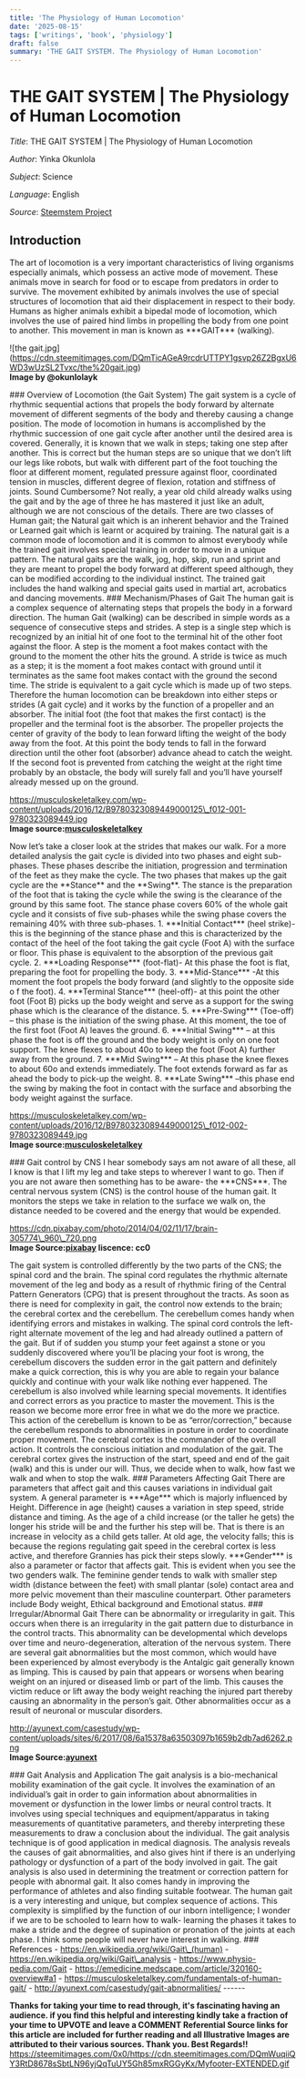 ```yaml
---
title: 'The Physiology of Human Locomotion'
date: '2025-08-15'
tags: ['writings', 'book', 'physiology']
draft: false
summary: 'THE GAIT SYSTEM. The Physiology of Human Locomotion'
---
```


# THE GAIT SYSTEM | The Physiology of Human Locomotion

_Title_: THE GAIT SYSTEM | The Physiology of Human Locomotion

_Author_: Yinka Okunlola

_Subject_: Science

_Language_: English

_Source_: [Steemstem Project](https://steemit.com/science/@okunlolayk/the-gait-system-or-the-physiology-of-human-locomotion)

## Introduction
The art of locomotion is a very important characteristics of living organisms especially animals, which possess an active mode of movement. These animals move in search for food or to escape from predators in order to survive. The movement exhibited by animals involves the use of special structures of locomotion that aid their displacement in respect to their body. Humans as higher animals exhibit a bipedal mode of locomotion, which involves the use of paired hind limbs in propelling the body from one point to another. This movement in man is known as \*\*\*GAIT\*\*\* (walking).

!\[the gait.jpg\](https://cdn.steemitimages.com/DQmTicAGeA9rcdrUTTPY1gsvp26Z2BgxU6WD3wUzSL2Tvxc/the%20gait.jpg)  
**Image by @okunlolayk**

\### Overview of Locomotion (the Gait System) The gait system is a cycle of rhythmic sequential actions that propels the body forward by alternate movement of different segments of the body and thereby causing a change position. The mode of locomotion in humans is accomplished by the rhythmic succession of one gait cycle after another until the desired area is covered. Generally, it is known that we walk in steps; taking one step after another. This is correct but the human steps are so unique that we don’t lift our legs like robots, but walk with different part of the foot touching the floor at different moment, regulated pressure against floor, coordinated tension in muscles, different degree of flexion, rotation and stiffness of joints. Sound Cumbersome? Not really, a year old child already walks using the gait and by the age of three he has mastered it just like an adult, although we are not conscious of the details. There are two classes of Human gait; the Natural gait which is an inherent behavior and the Trained or Learned gait which is learnt or acquired by training. The natural gait is a common mode of locomotion and it is common to almost everybody while the trained gait involves special training in order to move in a unique pattern. The natural gaits are the walk, jog, hop, skip, run and sprint and they are meant to propel the body forward at different speed although, they can be modified according to the individual instinct. The trained gait includes the hand walking and special gaits used in martial art, acrobatics and dancing movements. ### Mechanism/Phases of Gait The human gait is a complex sequence of alternating steps that propels the body in a forward direction. The human Gait (walking) can be described in simple words as a sequence of consecutive steps and strides. A step is a single step which is recognized by an initial hit of one foot to the terminal hit of the other foot against the floor. A step is the moment a foot makes contact with the ground to the moment the other hits the ground. A stride is twice as much as a step; it is the moment a foot makes contact with ground until it terminates as the same foot makes contact with the ground the second time. The stride is equivalent to a gait cycle which is made up of two steps. Therefore the human locomotion can be breakdown into either steps or strides (A gait cycle) and it works by the function of a propeller and an absorber. The initial foot (the foot that makes the first contact) is the propeller and the terminal foot is the absorber. The propeller projects the center of gravity of the body to lean forward lifting the weight of the body away from the foot. At this point the body tends to fall in the forward direction until the other foot (absorber) advance ahead to catch the weight. If the second foot is prevented from catching the weight at the right time probably by an obstacle, the body will surely fall and you’ll have yourself already messed up on the ground.

https://musculoskeletalkey.com/wp-content/uploads/2016/12/B9780323089449000125\_f012-001-9780323089449.jpg  
**Image source:[musculoskeletalkey]( https://musculoskeletalkey.com/fundamentals-of-human-gait/)**

Now let’s take a closer look at the strides that makes our walk. For a more detailed analysis the gait cycle is divided into two phases and eight sub-phases. These phases describe the initiation, progression and termination of the feet as they make the cycle. The two phases that makes up the gait cycle are the \*\*Stance\*\* and the \*\*Swing\*\*. The stance is the preparation of the foot that is taking the cycle while the swing is the clearance of the ground by this same foot. The stance phase covers 60% of the whole gait cycle and it consists of five sub-phases while the swing phase covers the remaining 40% with three sub-phases. 1. \*\*\*Initial Contact\*\*\* (heel strike)- this is the beginning of the stance phase and this is characterized by the contact of the heel of the foot taking the gait cycle (Foot A) with the surface or floor. This phase is equivalent to the absorption of the previous gait cycle. 2. \*\*\*Loading Response\*\*\* (foot-flat)- At this phase the foot is flat, preparing the foot for propelling the body. 3. \*\*\*Mid-Stance\*\*\* -At this moment the foot propels the body forward (and slightly to the opposite side o f the foot). 4. \*\*\*Terminal Stance\*\*\* (heel-off)- at this point the other foot (Foot B) picks up the body weight and serve as a support for the swing phase which is the clearance of the distance. 5. \*\*\*Pre-Swing\*\*\* (Toe-off) – this phase is the initiation of the swing phase. At this moment, the toe of the first foot (Foot A) leaves the ground. 6. \*\*\*Initial Swing\*\*\* – at this phase the foot is off the ground and the body weight is only on one foot support. The knee flexes to about 40o to keep the foot (Foot A) further away from the ground. 7. \*\*\*Mid Swing\*\*\* – At this phase the knee flexes to about 60o and extends immediately. The foot extends forward as far as ahead the body to pick-up the weight. 8. \*\*\*Late Swing\*\*\* –this phase end the swing by making the foot in contact with the surface and absorbing the body weight against the surface.

https://musculoskeletalkey.com/wp-content/uploads/2016/12/B9780323089449000125\_f012-002-9780323089449.jpg  
**Image source:[musculoskeletalkey](https://musculoskeletalkey.com/fundamentals-of-human-gait/)**

\### Gait control by CNS I hear somebody says am not aware of all these, all I know is that I lift my leg and take steps to wherever I want to go. Then if you are not aware then something has to be aware- the \*\*\*CNS\*\*\*. The central nervous system (CNS) is the control house of the human gait. It monitors the steps we take in relation to the surface we walk on, the distance needed to be covered and the energy that would be expended.

https://cdn.pixabay.com/photo/2014/04/02/11/17/brain-305774\_960\_720.png  
**Image Source:[pixabay](https://pixabay.com/en/brain-stem-cerebrum-spinal-cord-305774/) liscence: cc0**

The gait system is controlled differently by the two parts of the CNS; the spinal cord and the brain. The spinal cord regulates the rhythmic alternate movement of the leg and body as a result of rhythmic firing of the Central Pattern Generators (CPG) that is present throughout the tracts. As soon as there is need for complexity in gait, the control now extends to the brain; the cerebral cortex and the cerebellum. The cerebellum comes handy when identifying errors and mistakes in walking. The spinal cord controls the left-right alternate movement of the leg and had already outlined a pattern of the gait. But if of sudden you stump your feet against a stone or you suddenly discovered where you’ll be placing your foot is wrong, the cerebellum discovers the sudden error in the gait pattern and definitely make a quick correction, this is why you are able to regain your balance quickly and continue with your walk like nothing ever happened. The cerebellum is also involved while learning special movements. It identifies and correct errors as you practice to master the movement. This is the reason we become more error free in what we do the more we practice. This action of the cerebellum is known to be as “error/correction,” because the cerebellum responds to abnormalities in posture in order to coordinate proper movement. The cerebral cortex is the commander of the overall action. It controls the conscious initiation and modulation of the gait. The cerebral cortex gives the instruction of the start, speed and end of the gait (walk) and this is under our will. Thus, we decide when to walk, how fast we walk and when to stop the walk. ### Parameters Affecting Gait There are parameters that affect gait and this causes variations in individual gait system. A general parameter is \*\*\*Age\*\*\* which is majorly influenced by Height. Difference in age (height) causes a variation in step speed, stride distance and timing. As the age of a child increase (or the taller he gets) the longer his stride will be and the further his step will be. That is there is an increase in velocity as a child gets taller. At old age, the velocity falls; this is because the regions regulating gait speed in the cerebral cortex is less active, and therefore Grannies has pick their steps slowly. \*\*\*Gender\*\*\* is also a parameter or factor that affects gait. This is evident when you see the two genders walk. The feminine gender tends to walk with smaller step width (distance between the feet) with small plantar (sole) contact area and more pelvic movement than their masculine counterpart. Other parameters include Body weight, Ethical background and Emotional status. ### Irregular/Abnormal Gait There can be abnormality or irregularity in gait. This occurs when there is an irregularity in the gait pattern due to disturbance in the control tracts. This abnormality can be developmental which develops over time and neuro-degeneration, alteration of the nervous system. There are several gait abnormalities but the most common, which would have been experienced by almost everybody is the Antalgic gait generally known as limping. This is caused by pain that appears or worsens when bearing weight on an injured or diseased limb or part of the limb. This causes the victim reduce or lift away the body weight reaching the injured part thereby causing an abnormality in the person’s gait. Other abnormalities occur as a result of neuronal or muscular disorders.

http://ayunext.com/casestudy/wp-content/uploads/sites/6/2017/08/6a15378a63503097b1659b2db7ad6262.png  
**Image Source:[ayunext](http://ayunext.com/casestudy/gait-abnormalities/)**

\### Gait Analysis and Application The gait analysis is a bio-mechanical mobility examination of the gait cycle. It involves the examination of an individual’s gait in order to gain information about abnormalities in movement or dysfunction in the lower limbs or neural control tracts. It involves using special techniques and equipment/apparatus in taking measurements of quantitative parameters, and thereby interpreting these measurements to draw a conclusion about the individual. The gait analysis technique is of good application in medical diagnosis. The analysis reveals the causes of gait abnormalities, and also gives hint if there is an underlying pathology or dysfunction of a part of the body involved in gait. The gait analysis is also used in determining the treatment or correction pattern for people with abnormal gait. It also comes handy in improving the performance of athletes and also finding suitable footwear. The human gait is a very interesting and unique, but complex sequence of actions. This complexity is simplified by the function of our inborn intelligence; I wonder if we are to be schooled to learn how to walk- learning the phases it takes to make a stride and the degree of supination or pronation of the joints at each phase. I think some people will never have interest in walking. ### References - https://en.wikipedia.org/wiki/Gait\_(human) - https://en.wikipedia.org/wiki/Gait\_analysis - https://www.physio-pedia.com/Gait - https://emedicine.medscape.com/article/320160-overview#a1 - https://musculoskeletalkey.com/fundamentals-of-human-gait/ - http://ayunext.com/casestudy/gait-abnormalities/ ------

**Thanks for taking your time to read through, it's fascinating having an audience. if you find this helpful and interesting kindly take a fraction of your time to UPVOTE and leave a COMMENT Referential Source links for this article are included for further reading and all Illustrative Images are attributed to their various sources. Thank you. Best Regards!!**  
https://steemitimages.com/0x0/https://cdn.steemitimages.com/DQmWuqiiQY3RtD8678sSbtLN96yjQqTuUY5Gh85mxRGGyKx/Myfooter-EXTENDED.gif